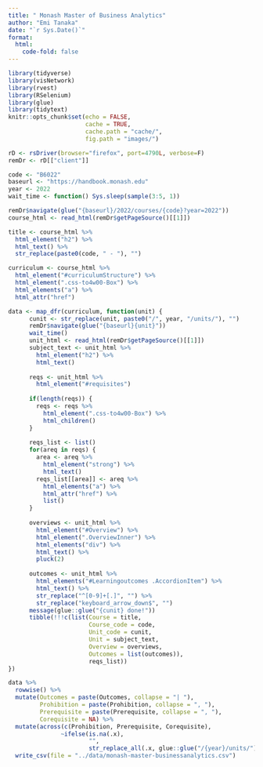 ```yaml
---
title: " Monash Master of Business Analytics"
author: "Emi Tanaka"
date: "`r Sys.Date()`"
format: 
  html: 
    code-fold: false
---
```



```r
library(tidyverse)
library(visNetwork)
library(rvest)
library(RSelenium)
library(glue)
library(tidytext)
knitr::opts_chunk$set(echo = FALSE,
                      cache = TRUE,
                      cache.path = "cache/",
                      fig.path = "images/")

```


```r
rD <- rsDriver(browser="firefox", port=4790L, verbose=F)
remDr <- rD[["client"]]

code <- "B6022"
baseurl <- "https://handbook.monash.edu"
year <- 2022
wait_time <- function() Sys.sleep(sample(3:5, 1))

remDr$navigate(glue("{baseurl}/2022/courses/{code}?year=2022"))
course_html <- read_html(remDr$getPageSource()[[1]])

title <- course_html %>% 
  html_element("h2") %>% 
  html_text() %>% 
  str_replace(paste0(code, " - "), "")

curriculum <- course_html %>% 
  html_element("#curriculumStructure") %>% 
  html_element(".css-to4w00-Box") %>% 
  html_elements("a") %>% 
  html_attr("href")

data <- map_dfr(curriculum, function(unit) {
      cunit <- str_replace(unit, paste0("/", year, "/units/"), "")
      remDr$navigate(glue("{baseurl}{unit}"))
      wait_time()
      unit_html <- read_html(remDr$getPageSource()[[1]])
      subject_text <- unit_html %>% 
        html_element("h2") %>% 
        html_text() 
    
      reqs <- unit_html %>% 
        html_element("#requisites") 
      
      if(length(reqs)) {
        reqs <- reqs %>% 
          html_element(".css-to4w00-Box") %>% 
          html_children()
      }
      
      reqs_list <- list()
      for(areq in reqs) {
        area <- areq %>% 
          html_element("strong") %>% 
          html_text()
        reqs_list[[area]] <- areq %>% 
          html_elements("a") %>% 
          html_attr("href") %>% 
          list()
      }
      
      overviews <- unit_html %>% 
        html_element("#Overview") %>% 
        html_element(".OverviewInner") %>% 
        html_elements("div") %>% 
        html_text() %>% 
        pluck(2)
      
      outcomes <- unit_html %>% 
        html_elements("#Learningoutcomes .AccordionItem") %>%
        html_text() %>% 
        str_replace("^[0-9]+[.]", "") %>%
        str_replace("keyboard_arrow_down$", "")
      message(glue::glue("{cunit} done!"))
      tibble(!!!c(list(Course = title, 
                       Course_code = code, 
                       Unit_code = cunit,
                       Unit = subject_text,
                       Overview = overviews,
                       Outcomes = list(outcomes)), 
                       reqs_list))
})

data %>% 
  rowwise() %>% 
  mutate(Outcomes = paste(Outcomes, collapse = "| "),
         Prohibition = paste(Prohibition, collapse = ", "),
         Prerequisite = paste(Prerequisite, collapse = ", "),
         Corequisite = NA) %>% 
  mutate(across(c(Prohibition, Prerequisite, Corequisite), 
               ~ifelse(is.na(.x), 
                       "", 
                       str_replace_all(.x, glue::glue("/{year}/units/"), "")))) %>% 
  write_csv(file = "../data/monash-master-businessanalytics.csv")
```

